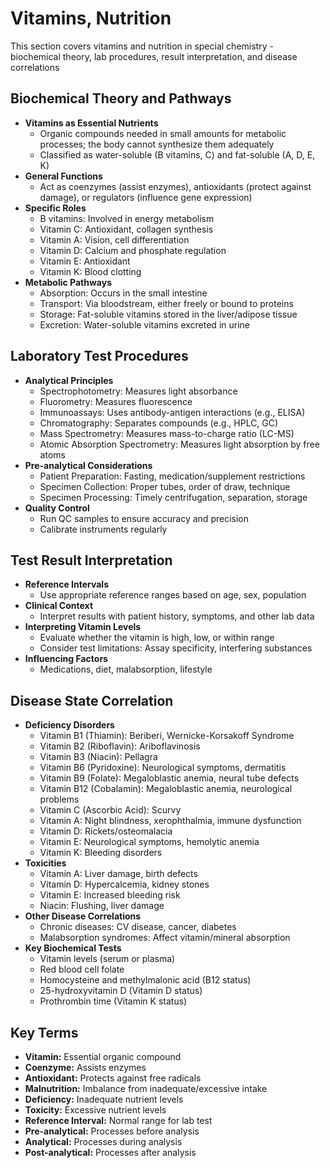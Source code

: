 # Vitamins, Nutrition {-}

This section covers vitamins and nutrition in special chemistry - biochemical theory, lab procedures, result interpretation, and disease correlations

## **Biochemical Theory and Pathways** {-}

*   **Vitamins as Essential Nutrients**
    *   Organic compounds needed in small amounts for metabolic processes; the body cannot synthesize them adequately
    *   Classified as water-soluble (B vitamins, C) and fat-soluble (A, D, E, K)
*   **General Functions**
    *   Act as coenzymes (assist enzymes), antioxidants (protect against damage), or regulators (influence gene expression)
*   **Specific Roles**
    *   B vitamins: Involved in energy metabolism
    *   Vitamin C: Antioxidant, collagen synthesis
    *   Vitamin A: Vision, cell differentiation
    *   Vitamin D: Calcium and phosphate regulation
    *   Vitamin E: Antioxidant
    *   Vitamin K: Blood clotting
*   **Metabolic Pathways**
    *   Absorption: Occurs in the small intestine
    *   Transport: Via bloodstream, either freely or bound to proteins
    *   Storage: Fat-soluble vitamins stored in the liver/adipose tissue
    *   Excretion: Water-soluble vitamins excreted in urine

## **Laboratory Test Procedures** {-}

*   **Analytical Principles**
    *   Spectrophotometry: Measures light absorbance
    *   Fluorometry: Measures fluorescence
    *   Immunoassays: Uses antibody-antigen interactions (e.g., ELISA)
    *   Chromatography: Separates compounds (e.g., HPLC, GC)
    *   Mass Spectrometry: Measures mass-to-charge ratio (LC-MS)
    *   Atomic Absorption Spectrometry: Measures light absorption by free atoms
*   **Pre-analytical Considerations**
    *   Patient Preparation: Fasting, medication/supplement restrictions
    *   Specimen Collection: Proper tubes, order of draw, technique
    *   Specimen Processing: Timely centrifugation, separation, storage
*   **Quality Control**
    *   Run QC samples to ensure accuracy and precision
    *   Calibrate instruments regularly

## **Test Result Interpretation** {-}

*   **Reference Intervals**
    *   Use appropriate reference ranges based on age, sex, population
*   **Clinical Context**
    *   Interpret results with patient history, symptoms, and other lab data
*   **Interpreting Vitamin Levels**
    *   Evaluate whether the vitamin is high, low, or within range
    *   Consider test limitations: Assay specificity, interfering substances
*   **Influencing Factors**
    *   Medications, diet, malabsorption, lifestyle

## **Disease State Correlation** {-}

*   **Deficiency Disorders**
    *   Vitamin B1 (Thiamin): Beriberi, Wernicke-Korsakoff Syndrome
    *   Vitamin B2 (Riboflavin): Ariboflavinosis
    *   Vitamin B3 (Niacin): Pellagra
    *   Vitamin B6 (Pyridoxine): Neurological symptoms, dermatitis
    *   Vitamin B9 (Folate): Megaloblastic anemia, neural tube defects
    *   Vitamin B12 (Cobalamin): Megaloblastic anemia, neurological problems
    *   Vitamin C (Ascorbic Acid): Scurvy
    *   Vitamin A: Night blindness, xerophthalmia, immune dysfunction
    *   Vitamin D: Rickets/osteomalacia
    *   Vitamin E: Neurological symptoms, hemolytic anemia
    *   Vitamin K: Bleeding disorders
*   **Toxicities**
    *   Vitamin A: Liver damage, birth defects
    *   Vitamin D: Hypercalcemia, kidney stones
    *   Vitamin E: Increased bleeding risk
    *   Niacin: Flushing, liver damage
*   **Other Disease Correlations**
    *   Chronic diseases: CV disease, cancer, diabetes
    *   Malabsorption syndromes: Affect vitamin/mineral absorption
*   **Key Biochemical Tests**
    *   Vitamin levels (serum or plasma)
    *   Red blood cell folate
    *   Homocysteine and methylmalonic acid (B12 status)
    *   25-hydroxyvitamin D (Vitamin D status)
    *   Prothrombin time (Vitamin K status)

## **Key Terms** {-}

*   **Vitamin:** Essential organic compound
*   **Coenzyme:** Assists enzymes
*   **Antioxidant:** Protects against free radicals
*   **Malnutrition:** Imbalance from inadequate/excessive intake
*   **Deficiency:** Inadequate nutrient levels
*   **Toxicity:** Excessive nutrient levels
*   **Reference Interval:** Normal range for lab test
*   **Pre-analytical:** Processes before analysis
*   **Analytical:** Processes during analysis
*   **Post-analytical:** Processes after analysis
